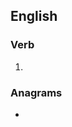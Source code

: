 ==English==

===Verb===
{{head|en|verb form}}

# {{en-past of|ripple}}

===Anagrams===
* {{anagrams|en|dripple}}